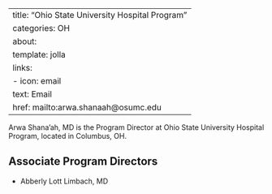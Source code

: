 
---
title: "Ohio State University Hospital Program"
categories: OH
about:
  template: jolla
  links:
    - icon: email
      text: Email
      href: mailto:arwa.shanaah@osumc.edu
---

Arwa Shana'ah, MD is the Program Director at Ohio State University Hospital Program, located in Columbus, OH. 

## Associate Program Directors

- Abberly Lott Limbach, MD
